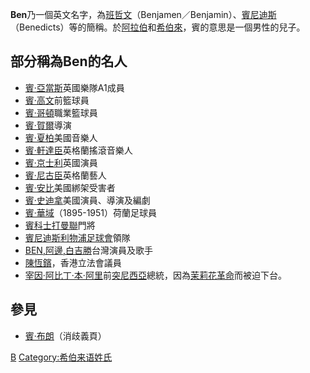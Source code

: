 {{NoteTA
|T=zh-hans:本;zh-hant:賓
|1=zh-hans:本;zh-hant:賓
|2=zh-hans:本杰明;zh-hant:班哲文
}}
{{Infobox Given Name Revised
| name = Ben
| image=
| imagesize=
| caption=
| pronunciation= Ben
| gender = 男性
| meaning =
| region =
| origin =
| related names = [[班哲文|班哲文]]（Benjamen，Benjamin）、[[賓尼迪斯|賓尼迪斯]]（Benetiz），賓特（Bengt）
| footnotes =
}}

'''Ben'''乃一個英文名字，為[[班哲文|班哲文]]（Benjamen／Benjamin）、[[賓尼迪斯|賓尼迪斯]]（Benedicts）等的簡稱。於[[阿拉伯|阿拉伯]]和[[希伯來|希伯來]]，賓的意思是一個男性的兒子。

== 部分稱為Ben的名人 ==
* [[賓·亞當斯|賓·亞當斯]]英國樂隊A1成員
* [[賓·高文|賓·高文]]前籃球員
* [[賓·哥頓|賓·哥頓]]職業籃球員
* [[賓·賀爾|賓·賀爾]]導演
* [[賓·夏柏|賓·夏柏]]美國音樂人
* [[賓·軒達臣|賓·軒達臣]]英格蘭搖滾音樂人
* [[賓·京士利|賓·京士利]]英國演員
* [[賓·尼古臣|賓·尼古臣]]英格蘭藝人
* [[賓·安比|賓·安比]]美國綁架受害者
* [[賓·史迪拿|賓·史迪拿]]美國演員、導演及編劇
* [[賓·華域|賓·華域]]（1895-1951）荷蘭足球員
* [[賓科士打|賓科士打]][[曼聯|曼聯]]門將
* [[賓尼迪斯|賓尼迪斯]][[利物浦足球會|利物浦足球會]]領隊
* [[白吉勝|BEN,阿邊,白吉勝]]台灣演員及歌手
* [[陳恒鑌|陳恆鑌]]，香港立法會議員
* [[宰因·阿比丁·本·阿里|宰因·阿比丁·本·阿里]]前[[突尼西亞|突尼西亞]]總統，因為[[茉莉花革命|茉莉花革命]]而被迫下台。

==參見==
* [[賓·布朗|賓·布朗]]（消歧義頁）

[[Category:英语的名|B]]
[[Category:希伯来语姓氏|Category:希伯来语姓氏]]